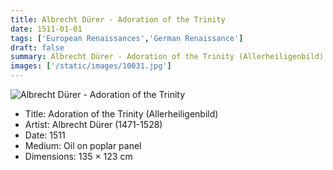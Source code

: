 ```yaml
---
title: Albrecht Dürer - Adoration of the Trinity
date: 1511-01-01
tags: ['European Renaissances','German Renaissance']
draft: false
summary: Albrecht Dürer - Adoration of the Trinity (Allerheiligenbild)
images: ['/static/images/10031.jpg']
---
```


![Albrecht Dürer - Adoration of the Trinity](/static/images/10031.jpg)

* Title: Adoration of the Trinity (Allerheiligenbild)
* Artist: Albrecht Dürer (1471-1528)
* Date: 1511
* Medium: Oil on poplar panel
* Dimensions: 135 × 123 cm


